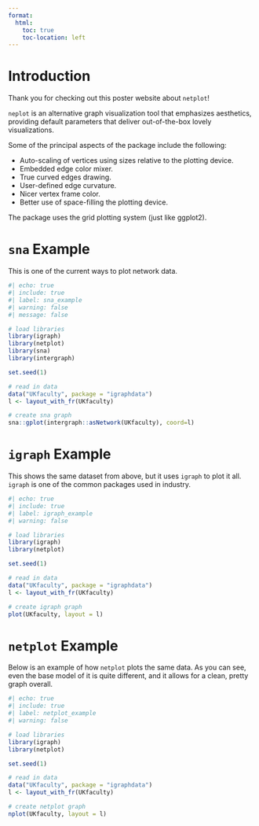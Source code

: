 ```yaml
---
format:
  html:
    toc: true
    toc-location: left
---
```

# Introduction
Thank you for checking out this poster website about `netplot`!

`neplot` is an alternative graph visualization tool that emphasizes aesthetics, providing default parameters that deliver out-of-the-box lovely visualizations.

Some of the principal aspects of the package include the following:
<br>

* Auto-scaling of vertices using sizes relative to the plotting device.
* Embedded edge color mixer.
* True curved edges drawing.
* User-defined edge curvature.
* Nicer vertex frame color.
* Better use of space-filling the plotting device.

The package uses the grid plotting system (just like ggplot2).

# `sna` Example

This is one of the current ways to plot network data. 

```r
#| echo: true
#| include: true
#| label: sna_example
#| warning: false
#| message: false

# load libraries
library(igraph)
library(netplot)
library(sna)
library(intergraph)

set.seed(1)

# read in data
data("UKfaculty", package = "igraphdata")
l <- layout_with_fr(UKfaculty)

# create sna graph
sna::gplot(intergraph::asNetwork(UKfaculty), coord=l)
```

# `igraph` Example
This shows the same dataset from above, but it uses `igraph` to plot it all. `igraph` is one of the common packages used in industry. 

```r
#| echo: true
#| include: true
#| label: igraph_example
#| warning: false

# load libraries
library(igraph)
library(netplot)

set.seed(1)

# read in data
data("UKfaculty", package = "igraphdata")
l <- layout_with_fr(UKfaculty)

# create igraph graph
plot(UKfaculty, layout = l)
```

# `netplot` Example
Below is an example of how `netplot` plots the same data. As you can see, even the base model of it is quite different, and it allows for a clean, pretty graph overall.  
```r
#| echo: true
#| include: true
#| label: netplot_example
#| warning: false

# load libraries
library(igraph)
library(netplot)

set.seed(1)

# read in data
data("UKfaculty", package = "igraphdata")
l <- layout_with_fr(UKfaculty)

# create netplot graph
nplot(UKfaculty, layout = l)
```


